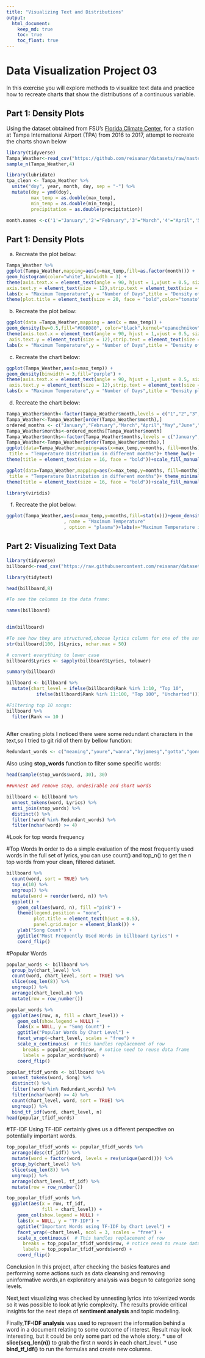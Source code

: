 ```yaml
---
title: "Visualizing Text and Distributions"
output: 
  html_document:
    keep_md: true
    toc: true
    toc_float: true
---
```


# Data Visualization Project 03


In this exercise you will explore methods to visualize text data and practice how to recreate charts that show the distributions of a continuous variable. 


## Part 1: Density Plots

Using the dataset obtained from FSU's [Florida Climate Center](https://climatecenter.fsu.edu/climate-data-access-tools/downloadable-data), for a station at Tampa International Airport (TPA) from 2016 to 2017, attempt to recreate the charts shown below

```r
library(tidyverse)
Tampa_Weather<-read_csv("https://github.com/reisanar/datasets/raw/master/tpa_weather_16_17.csv")
sample_n(Tampa_Weather,4)
```

```r
library(lubridate)
tpa_clean <- Tampa_Weather %>% 
  unite("doy", year, month, day, sep = "-") %>% 
  mutate(doy = ymd(doy), 
         max_temp = as.double(max_temp), 
         min_temp = as.double(min_temp), 
         precipitation = as.double(precipitation))
```
```r
month.names <-c('1'="January",'2'="February",'3'="March",'4'="April",'5'="May",'6'="June",'7'="July",'8'="August",'9'="September",'10'="October",'11'="Novomber",'12'="December")
```

## Part 1: Density Plots
(a) Recreate the plot below:

```r
Tampa_Weather %>%
ggplot(Tampa_Weather,mapping=aes(x=max_temp,fill=as.factor(month))) +
geom_histogram(color="white",binwidth = 3) +
theme(axis.text.x = element_text(angle = 90, hjust = 1,vjust = 0.5, size = 12), 
axis.text.y = element_text(size = 12),strip.text = element_text(size = 12),axis.title = element_text(size = 12))+ facet_wrap(~ month,labeller =as_labeller(month.names) )+theme(legend.position="none")+
labs(x = "Maximum Temperature",y = "Number of Days",title = "Density of Hottest Days in Tampa ")+
theme(plot.title = element_text(size = 20, face = "bold",color="tomato"))+scale_fill_manual(values=c("#450D54","#450D54","#433E85","#433E85","#2D708E","#2D708E","#1E9B8A","#1E9B8A","#1E9B8A","#C2DF23","#C2DF23","#FDE725"))


```

(b) Recreate the plot below:

```r

ggplot(data =Tampa_Weather,mapping = aes(x = max_temp)) +
geom_density(bw=0.5,fill="#808080", color="black",kernel="epanechnikov")+ 
theme(axis.text.x = element_text(angle = 90, hjust = 1,vjust = 0.5, size = 10), 
 axis.text.y = element_text(size = 12),strip.text = element_text(size = 12),axis.title = element_text(size = 12))+ 
labs(x = "Maximum Temperature",y = "Number of Days",title = "Density of Hottest Days in Tampa ")+theme(plot.title = element_text(size = 20, face = "bold",color="tomato"))+theme_minimal()

```


(c) Recreate the chart below:



```r

ggplot(Tampa_Weather,aes(x=max_temp)) +
geom_density(binwidth = 3,fill="purple") +
theme(axis.text.x = element_text(angle = 90, hjust = 1,vjust = 0.5, size = 12), 
 axis.text.y = element_text(size = 12),strip.text = element_text(size = 12),axis.title = element_text(size = 12)) +facet_wrap(~ month,labeller =as_labeller(month.names))+
labs(x = "Maximum Temperature",y = "Number of Days",title = "Density plot for each month in 2016 ")+theme(plot.title = element_text(size = 20, face = "bold",color="black"))

```


(d) Recreate the chart below:

```r
Tampa_Weather$month<-factor(Tampa_Weather$month,levels = c("1","2","3","4","5","6","7","8","9","10","11","12"))
Tampa_Weather<-Tampa_Weather[order(Tampa_Weather$month),]
ordered_months <- c("January","February","March","April","May","June","July","August","september","October","Novomber","December")
Tampa_Weather$months<-ordered_months[Tampa_Weather$month]
Tampa_Weather$months<-factor(Tampa_Weather$months,levels = c("January","February","March","April","May","June","July","August","september","October","Novomber","December"))
Tampa_Weather<-Tampa_Weather[order(Tampa_Weather$months),]
ggplot(data=Tampa_Weather,mapping=aes(x=max_temp,y=months, fill=months))+stat_density_ridges(quantile_lines = TRUE, quantiles = 0.5,show.legend = FALSE)+labs(x = "Maximum Temperature", y = NULL,
 title = "Temperature Distribution in different months")+ theme_bw()+
theme(title = element_text(size = 16, face = "bold"))+scale_fill_manual(values=c("#450D54","#482173","#433E85","#4C6996","#2D708E","#25858E","1e9B8A","#2CB07F","#51C56A","#85D54A","#C2DF23","#FDE725"))

```


```r
ggplot(data=Tampa_Weather,mapping=aes(x=max_temp,y=months, fill=months))+geom_density_ridges(show.legend = FALSE)+ stat_density_ridges(quantile_lines=TRUE,quantiles=0.5,show.legend = FALSE)+labs(x = "Maximum Temperature", y = NULL,
 title = "Temperature Distribution in different months")+ theme_minimal()+
theme(title = element_text(size = 16, face = "bold"))+scale_fill_manual(values=c("#450D54","#482173","#433E85","#4C6996","#2D708E","#25858E","1e9B8A","#2CB07F","#51C56A","#85D54A","#C2DF23","#FDE725"))
```

```r
library(viridis)
```

(f) Recreate the plot below:

```r
ggplot(Tampa_Weather,aes(x=max_temp,y=months,fill=stat(x)))+geom_density_ridges_gradient(scale=1.75,size=0.6,quantile_lines=TRUE,quantiles=0.5)+scale_fill_viridis(
                     , name = "Maximum Temperature"
                     , option = "plasma")+labs(x="Maximum Temperature in Farenheit Degree",y="Month")+theme_minimal()
```


## Part 2: Visualizing Text Data


```r
library(tidyverse)
billboard<-read_csv("https://raw.githubusercontent.com/reisanar/datasets/master/BB_top100_2015.csv")
```


```r
library(tidytext)
```


```r
head(billboard,8)
```



```r
#To see the columns in the data frame:

names(billboard) 
 
```

```r
dim(billboard)
```
```r
#To see how they are structured,choose lyrics column for one of the songs as a sample
str(billboard[100, ]$Lyrics, nchar.max = 50)
```
```r
# convert everything to lower case
billboard$Lyrics <- sapply(billboard$Lyrics, tolower)
```


```r
summary(billboard)
```

```r
billboard <- billboard %>%
  mutate(chart_level = ifelse(billboard$Rank %in% 1:10, "Top 10", 
           ifelse(billboard$Rank %in% 11:100, "Top 100", "Uncharted")))
```


```r
#Filtering top 10 songs:
billboard %>%
  filter(Rank <= 10 )
  
```


After creating plots I noticed there were some redundant characters in the text,so I tried to git rid of them by bellow function:
```r
Redundant_words <- c("meaning","youre","wanna","byjamesg","gotta","gonna","nigga","didnt","whats","niggas","bitch","dont","yeah","aint","wont")
```

Also using **stop_words** function to filter some specific words:
```r
head(sample(stop_words$word, 30), 30)

```

```r
##unnest and remove stop, undesirable and short words

billboard <- billboard %>%
  unnest_tokens(word, Lyrics) %>%
  anti_join(stop_words) %>%
  distinct() %>%
  filter(!word %in% Redundant_words) %>%
  filter(nchar(word) >= 4)
```


#Look for top words frequency


#Top Words
In order to do a simple evaluation of the most frequently used words in the full set of lyrics, you can use count() and top_n() to get the n top words from your clean, filtered dataset. 

```r
billboard %>%
  count(word, sort = TRUE) %>%
  top_n(10) %>%
  ungroup() %>%
  mutate(word = reorder(word, n)) %>%
  ggplot() +
    geom_col(aes(word, n), fill ="pink") +
    theme(legend.position = "none", 
          plot.title = element_text(hjust = 0.5),
          panel.grid.major = element_blank()) +
    ylab("Song Count") +
    ggtitle("Most Frequently Used Words in billboard Lyrics") +
    coord_flip()
```


#Popular Words


```r
popular_words <- billboard %>% 
  group_by(chart_level) %>%
  count(word, chart_level, sort = TRUE) %>%
  slice(seq_len(8)) %>%
  ungroup() %>%
  arrange(chart_level,n) %>%
  mutate(row = row_number()) 

popular_words %>%
  ggplot(aes(row, n, fill = chart_level)) +
    geom_col(show.legend = NULL) +
    labs(x = NULL, y = "Song Count") +
    ggtitle("Popular Words by Chart Level") + 
    facet_wrap(~chart_level, scales = "free") +
    scale_x_continuous(  # This handles replacement of row 
      breaks = popular_words$row, # notice need to reuse data frame
      labels = popular_words$word) +
    coord_flip()

```

```r
popular_tfidf_words <- billboard %>%
  unnest_tokens(word, Song) %>%
  distinct() %>%
  filter(!word %in% Redundant_words) %>%
  filter(nchar(word) >= 4) %>%
  count(chart_level, word, sort = TRUE) %>%
  ungroup() %>%
  bind_tf_idf(word, chart_level, n)
head(popular_tfidf_words)
```
#TF-IDF
 Using TF-IDF certainly gives us a different perspective on potentially important words.

```r
top_popular_tfidf_words <- popular_tfidf_words %>%
  arrange(desc(tf_idf)) %>%
  mutate(word = factor(word, levels = rev(unique(word)))) %>%
  group_by(chart_level) %>% 
  slice(seq_len(8)) %>%
  ungroup() %>%
  arrange(chart_level, tf_idf) %>%
  mutate(row = row_number())

top_popular_tfidf_words %>%
  ggplot(aes(x = row, tf_idf, 
             fill = chart_level)) +
    geom_col(show.legend = NULL) +
    labs(x = NULL, y = "TF-IDF") + 
    ggtitle("Important Words using TF-IDF by Chart Level") +
    facet_wrap(~chart_level, ncol = 3, scales = "free") +
    scale_x_continuous(  # This handles replacement of row 
      breaks = top_popular_tfidf_words$row, # notice need to reuse data frame
      labels = top_popular_tfidf_words$word) +
    coord_flip()
```

Conclusion
In this project, after checking the basics features and performing some actions such as data cleansing and removing uninformative words,an exploratory analysis was begun to categorize song levels.

Next,text visualizing was checked by unnesting lyrics into tokenized words so it was possible to look at lyric complexity. The results provide critical insights for the next steps of **sentiment analysis** and topic modeling.

Finally,**TF-IDF analysis**  was used to represent the information behind a word in a document relating to some outcome of interest. Result may look interesting, but it could be only some part od the whole story.
* use of **slice(seq_len(n))** to grab the first n words in each chart_level. 
* use **bind_tf_idf()** to run the formulas and create new columns.

